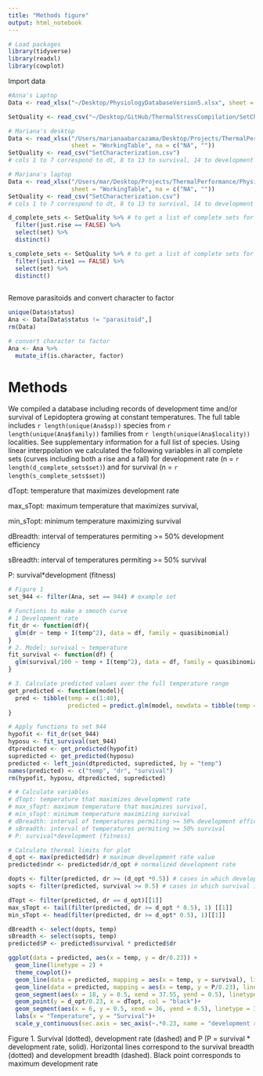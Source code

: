 ```yaml
---
title: "Methods figure"
output: html_notebook
---
```


```r
# Load packages
library(tidyverse)
library(readxl)
library(cowplot)
```
 
Import data
```r
#Anna's Laptop
Data <- read_xlsx("~/Desktop/PhysiologyDatabaseVersion5.xlsx", sheet = "WorkingTable", na = c("NA", ""))

SetQuality <- read_csv("~/Desktop/GitHub/ThermalStressCompilation/SetCharacterization.csv")
```


```r
# Mariana's desktop
Data <- read_xlsx("/Users/marianaabarcazama/Desktop/Projects/ThermalPerformance/PhysiologyDatabaseVersion5.xlsx", 
                  sheet = "WorkingTable", na = c("NA", "")) 
SetQuality <- read_csv("SetCharacterization.csv")
# cols 1 to 7 correspond to dt, 8 to 13 to survival, 14 to development time

```

```r
# Mariana's laptop
Data <- read_xlsx("/Users/mar/Desktop/Projects/ThermalPerformance/PhysiologyDatabaseVersion5.xlsx", 
                  sheet = "WorkingTable", na = c("NA", "")) 
SetQuality <- read_csv("SetCharacterization.csv")
# cols 1 to 7 correspond to dt, 8 to 13 to survival, 14 to development time

d_complete_sets <- SetQuality %>% # to get a list of complete sets for dt
  filter(just.rise == FALSE) %>% 
  select(set) %>% 
  distinct()

s_complete_sets <- SetQuality %>% # to get a list of complete sets for survival
  filter(just.rise1 == FALSE) %>% 
  select(set) %>% 
  distinct()
  
```

Remove parasitoids and convert character to factor
```r
unique(Data$status)
Ana <- Data[Data$status != "parasitoid",]
rm(Data)

# convert character to factor
Ana <- Ana %>%
  mutate_if(is.character, factor)
```

# Methods
We compiled a database including records of development time and/or survival  of Lepidoptera growing at constant temperatures. The full table includes `r length(unique(Ana$sp))` species from `r length(unique(Ana$family))` families from `r length(unique(Ana$locality))` localities. See supplementary information for a full list of species.
Using linear interppolation we calculated the following variables in all complete sets (curves including both a rise and a fall) for development rate (n = `r length(d_complete_sets$set)`) and for survival (n = `r length(s_complete_sets$set)`)

dTopt: temperature that maximizes development rate

max_sTopt: maximum temperature that maximizes survival, 

min_sTopt: minimum temperature maximizing survival

dBreadth: interval of temperatures permiting >= 50% development efficiency

sBreadth: interval of temperatures permiting >= 50% survival

P: survival*development (fitness)

```r
# Figure 1
set_944 <- filter(Ana, set == 944) # example set

# Functions to make a smooth curve 
# 1 Development rate
fit_dr <- function(df){
  glm(dr ~ temp + I(temp^2), data = df, family = quasibinomial)
}
# 2. Model: survival ~ temperature 
fit_survival <- function(df) {
  glm(survival/100 ~ temp + I(temp^2), data = df, family = quasibinomial)
}

# 3. Calculate predicted values over the full temperature range
get_predicted <- function(model){
  pred <- tibble(temp = c(1:40), 
                 predicted = predict.glm(model, newdata = tibble(temp = c(1:40)), type = "response"))
}

# Apply functions to set 944
hypofit <- fit_dr(set_944)
hyposu <- fit_survival(set_944)
dtpredicted <- get_predicted(hypofit)
supredicted <- get_predicted(hyposu)
predicted <- left_join(dtpredicted, supredicted, by = "temp")
names(predicted) <- c("temp", "dr", "survival")
rm(hypofit, hyposu, dtpredicted, supredicted)

```


```r
# # Calculate variables
# dTopt: temperature that maximizes development rate
# max_sTopt: maximum temperature that maximizes survival, 
# min_sTopt: minimum temperature maximizing survival
# dBreadth: interval of temperatures permiting >= 50% development efficiency
# sBreadth: interval of temperatures permiting >= 50% survival
# P: survival*development (fitness)

# Calculate thermal limits for plot
d_opt <- max(predicted$dr) # maximum development rate value
predicted$ndr <- predicted$dr/d_opt # normalized development rate

dopts <- filter(predicted, dr >= (d_opt *0.5)) # cases in which development rate is at 50% efficiency or both
sopts <- filter(predicted, survival >= 0.5) # cases in which survival is at 50% efficiency or both

dTopt <- filter(predicted, dr == d_opt)[[1]] 
max_sTopt <- tail(filter(predicted, dr >= d_opt * 0.5), 1) [[1]]
min_sTopt <- head(filter(predicted, dr >= d_opt* 0.5), 1)[[1]]

dBreadth <- select(dopts, temp)
sBreadth <- select(sopts, temp)
predicted$P <- predicted$survival * predicted$dr

ggplot(data = predicted, aes(x = temp, y = dr/0.23)) + 
  geom_line(linetype = 2) +
  theme_cowplot()+
  geom_line(data = predicted, mapping = aes(x = temp, y = survival), linetype = 3)+
  geom_line(data = predicted, mapping = aes(x = temp, y = P/0.23), linetype = 1)+
  geom_segment(aes(x = 18, y = 0.5, xend = 37.55, yend = 0.5), linetype = 2)+
  geom_point(y = d_opt/0.23, x = dTopt, col = "black")+
  geom_segment(aes(x = 6, y = 0.5, xend = 36, yend = 0.5), linetype = 3)+
  labs(x = "Temperature", y = "Survival")+
  scale_y_continuous(sec.axis = sec_axis(~.*0.23, name = "development rate, P"))


```
Figure 1. Survival (dotted), development rate (dashed) and P (P = survival * development rate, solid). Horizontal lines correspond to the survival breadth (dotted) and development breadth (dashed). Black point corresponds to maximum development rate

